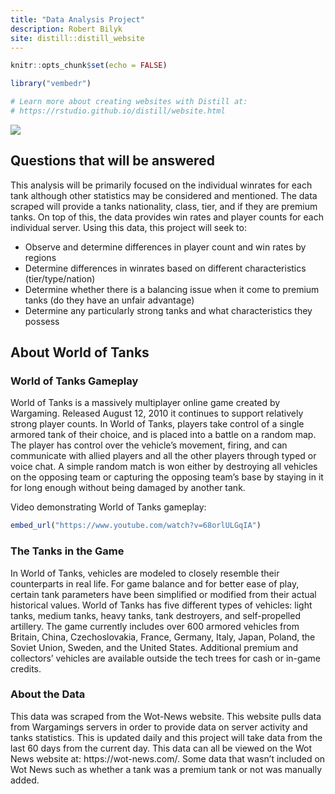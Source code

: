 ```yaml
---
title: "Data Analysis Project"
description: Robert Bilyk
site: distill::distill_website
---
```


```r
knitr::opts_chunk$set(echo = FALSE)

library("vembedr")

# Learn more about creating websites with Distill at:
# https://rstudio.github.io/distill/website.html

```

![](WoT-wallpaper-1.jpeg)

## Questions that will be answered

This analysis will be primarily focused on the individual winrates for each tank although other statistics may be considered and mentioned. The data scraped will provide a tanks nationality, class, tier, and if they are premium tanks. On top of this, the data provides win rates and player counts for each individual server. Using this data, this project will seek to:

* Observe and determine differences in player count and win rates by regions
* Determine differences in winrates based on different characteristics (tier/type/nation)
* Determine whether there is a balancing issue when it come to premium tanks (do they have an unfair advantage)
* Determine any particularly strong tanks and what characteristics they possess

## About World of Tanks

### World of Tanks Gameplay

World of Tanks is a massively multiplayer online game created by Wargaming. Released August 12, 2010 it continues to support relatively strong player counts. In World of Tanks, players take control of a single armored tank of their choice, and is placed into a battle on a random map. The player has control over the vehicle's movement, firing, and can communicate with allied players and all the other players through typed or voice chat. A simple random match is won either by destroying all vehicles on the opposing team or capturing the opposing team's base by staying in it for long enough without being damaged by another tank. 

Video demonstrating World of Tanks gameplay:

```r
embed_url("https://www.youtube.com/watch?v=68orlULGqIA")
```

### The Tanks in the Game

In World of Tanks, vehicles are modeled to closely resemble their counterparts in real life. For game balance and for better ease of play, certain tank parameters have been simplified or modified from their actual historical values. World of Tanks has five different types of vehicles: light tanks, medium tanks, heavy tanks, tank destroyers, and self-propelled artillery. The game currently includes over 600 armored vehicles from Britain, China, Czechoslovakia, France, Germany, Italy, Japan, Poland, the Soviet Union, Sweden, and the United States. Additional premium and collectors' vehicles are available outside the tech trees for cash or in-game credits.

### About the Data

This data was scraped from the Wot-News website. This website pulls data from Wargamings servers in order to provide data on server activity and tanks statistics. This is updated daily and this project will take data from the last 60 days from the current day. This data can all be viewed on the Wot News website at: https://wot-news.com/.
Some data that wasn't included on Wot News such as whether a tank was a premium tank or not was manually added.


